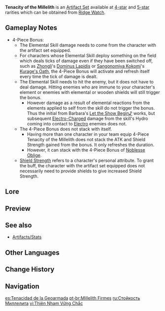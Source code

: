 {{Artifact Set Infobox
|id        = 513
|flower    = Flower of Accolades
|plume     = Ceremonial War-Plume
|sands     = Orichalceous Time-Dial
|goblet    = Noble's Pledging Vessel
|circlet   = General's Ancient Helm
|2pcBonus  = [[HP]] +20%
|4pcBonus  = When an [[Elemental Skill]] hits an opponent, the [[ATK]] of all nearby party members is increased by 20% and their [[Shield Strength]] is increased by 30% for 3s. This effect can be triggered once every 0.5s. This effect can still be triggered even when the character who is using this artifact set is not on the field.
|source4.1 = [[Ridge Watch]]
|source5.1 = [[Ridge Watch]]
|eff_att1  = HP Increase
|eff_att2  = Elemental Skill
|eff_att3  = Party ATK Increase
|eff_att4  = Shield Strength
|eff_att5  = Party
}}
'''Tenacity of the Millelith''' is an [[Artifact Set]] available at [[:Category:4-Star Artifacts|4-star]] and [[:Category:5-Star Artifacts|5-star]] rarities which can be obtained from [[Ridge Watch]].

==Gameplay Notes==
*4-Piece Bonus:
**The Elemental Skill damage needs to come from the character with the artifact set equipped.
**For characters whose Elemental Skill deploy something on the field which deals ticks of damage even if they have been switched off, such as [[Zhongli]]'s [[Dominus Lapidis]] or [[Sangonomiya Kokomi]]'s [[Kurage's Oath]], the 4-Piece Bonus will activate and refresh itself every time the tick of damage is dealt.
**The Elemental Skill needs to hit the enemy, but it does not have to deal damage. Hitting enemies who are immune to your character's element or enemies with elemental or wooden shields will still trigger the bonus.
***However damage as a result of elemental reactions from the elements applied to self from the skill do not trigger the bonus. Thus the initial {{Color|Hydro DMG}} from Barbara's [[Let the Show Begin♪]] works, but subsequent [[Electro-Charged]] damage from the skill's Hydro coming into contact to [[Electro]] enemies does not.
**The 4-Piece Bonus does not stack with itself.
***Having more than one character in your team equip 4-Piece Tenacity of the Millelith does not stack the ATK and Shield Strength gained from the bonus. It only refreshes the duration.
***However, it can stack with the 4-Piece Bonus of [[Noblesse Oblige]].
**[[Attribute#ShieldStrength|Shield Strength]] refers to a character's personal attribute. To grant the buff, the character with the artifact set equipped does not necessarily need to provide shields to give increased Shield Strength.

==Lore==
{{ArtifactLore}}

==Preview==
{{Preview
|file1    = Artifact Tenacity of the Millelith Passive
|caption1 = 4-Piece Bonus - [[Stellar Restoration]] example

|file2    = Artifact Tenacity of the Millelith Passive 2
|caption2 = 4-Piece Bonus - [[Dominus Lapidis]] example
}}

==See also==
*[[Artifacts/Stats]]

==Other Languages==
{{Other Languages
|en      = Tenacity of the Millelith
|zhs     = 千岩牢固
|zhs_rm  = Qiānyán Láogù
|zht     = 千岩牢固
|zht_rm  = Qiānyán Láogù
|zh_tl   = Tenacity of the Millelith
|ja      = 千岩牢固
|ja_rm   = Sengan Rouko
|ja_tl   = Tenacity of the Millelith
|ko      = 견고한 천암
|ko_rm   = 
|ko_tl   = 
|es      = Tenacidad de la Geoarmada
|es_tl   = Tenacity of the Geofleet
|fr      = Ténacité du Millelithe
|fr_tl   = Tenacity of the Millelith
|ru      = Стойкость Миллелита
|ru_tl   = Tenacity of the Millelith
|th      = Tenacity of the Millelith
|vi      = Thiên Nham Vững Chắc
|vi_tl   = Firm Millelith
|de      = Zähigkeit der Millelithen
|de_tl   = Tenacity of the Millelith
|id      = Tenacity of the Millelith
|pt      = Millelith Firmes
|pt_tl   = Firm Millelith
}}

==Change History==
{{Change History|1.5}}

==Navigation==
{{Artifact Navbox}}

[[es:Tenacidad de la Geoarmada]]
[[pt-br:Millelith Firmes]]
[[ru:Стойкость Миллелита]]
[[vi:Thiên Nham Vững Chắc]]